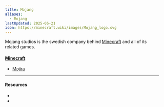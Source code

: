 ```yaml
---
title: Mojang
aliases:
  - Mojang
lastUpdated: 2025-06-21
icon: https://minecraft.wiki/images/Mojang_logo.svg
---
```



Mojang studios is the swedish company behind [Minecraft](/minecraft) and all of its related games.

#### [Minecraft](/minecraft)
- [Mojira](/mojira)

---

#### Resources

- <Wiki src="https://minecraft.wiki/w/Mojang" />
- <Wiki src="https://minecraft.wiki/w/Xbox_Game_Studios" name="Xbox Game Studios" />